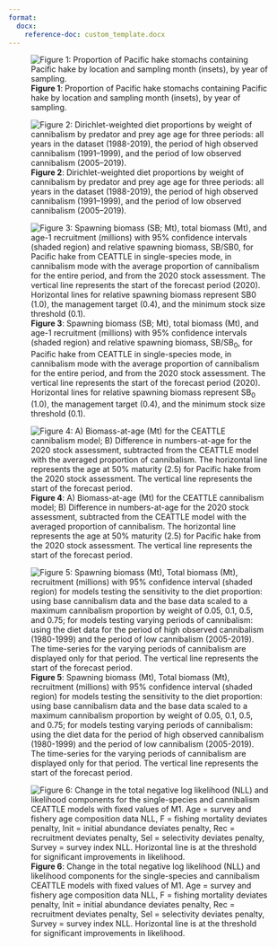 ```yaml
---
format:
  docx:
    reference-doc: custom_template.docx
---
```


![**Figure 1**: Proportion of Pacific hake stomachs containing Pacific hake by location and sampling month (insets), by year of sampling.](./plots/diet/locations_timing.png)

![**Figure 2**: Dirichlet-weighted diet proportions by weight of cannibalism by predator and prey age age for three periods: all years in the dataset (1988-2019), the period of high observed cannibalism (1991–1999), and the period of low observed cannibalism (2005–2019).](./plots/diet/Dirichlet/Dirichlet_comp_pretty.png)

![**Figure 3**: Spawning biomass (SB; Mt), total biomass (Mt), and age-1 recruitment (millions) with 95% confidence intervals (shaded region) and relative spawning biomass, SB/SB~0~, for Pacific hake from CEATTLE in single-species mode, in cannibalism mode with the average proportion of cannibalism for the entire period, and from the 2020 stock assessment. The vertical line represents the start of the forecast period (2020). Horizontal lines for relative spawning biomass represent SB~0~ (1.0), the management target (0.4), and the minimum stock size threshold (0.1). ](./plots/CEATTLE/cannibalism/popdyn_M1prior.png)

![**Figure 4**: A) Biomass-at-age (Mt) for the CEATTLE cannibalism model; B) Difference in numbers-at-age for the 2020 stock assessment, subtracted from the CEATTLE model with the averaged proportion of cannibalism. The horizontal line represents the age at 50% maturity (2.5) for Pacific hake from the 2020 stock assessment. The vertical line represents the start of the forecast period.](./plots/CEATTLE/cannibalism/biom_n_byage.png)

![**Figure 5**: Spawning biomass (Mt), Total biomass (Mt), recruitment (millions) with 95% confidence interval (shaded region) for models testing the sensitivity to the diet proportion: using base cannibalism data and the base data scaled to a maximum cannibalism proportion by weight of 0.05, 0.1, 0.5, and 0.75; for models testing varying periods of cannibalism: using the diet data for the period of high observed cannibalism (1980-1999) and the period of low cannibalism (2005-2019). The time-series for the varying periods of cannibalism are displayed only for that period. The vertical line represents the start of the forecast period.](./plots/CEATTLE/cannibalism/Testing/ALL_sens_popdy.png)

![**Figure 6**: Change in the total negative log likelihood (NLL) and likelihood components for the single-species and cannibalism CEATTLE models with fixed values of M1. Age = survey and fishery age composition data NLL, F = fishing mortality deviates penalty, Init = initial abundance deviates penalty, Rec = recruitment deviates penalty, Sel = selectivity deviates penalty, Survey = survey index NLL. Horizontal line is at the threshold for significant improvements in likelihood.](./plots/CEATTLE/cannibalism/Testing/M1/M1_comp_profile.png)
